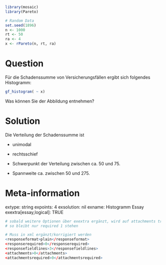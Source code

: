 ```r
library(mosaic)
library(Pareto)
```


```r
# Random Data
set.seed(1896)
n <- 1000
rt <- 50
ra <- 4
x <- rPareto(n, rt, ra)
```


Question
========

Für die Schadenssumme von Versicherungsfällen ergibt sich folgendes Histogramm:

```r
gf_histogram( ~ x)
```

Was können Sie der Abbildung entnehmen?

Solution
========

Die Verteilung der Schadenssumme ist

- unimodal

- rechtsschief

- Schwerpunkt der Verteilung zwischen ca. 50 und 75.

- Spannweite ca. zwischen 50 und 275.

Meta-information
================
extype: string
expoints: 4
exsolution: nil
exname: Histogramm Essay
exextra[essay,logical]: TRUE

```r
# sobald weitere Optionen über exextra ergänzt, wird auf attachments true umgeschaltet
# so bleibt nur required 1 stehen

# Muss in xml ergänzt/korrigiert werden
<responseformat>plain</responseformat>
<responserequired>0</responserequired>
<responsefieldlines>3</responsefieldlines>
<attachments>0</attachments>
<attachmentsrequired>0</attachmentsrequired>

```

